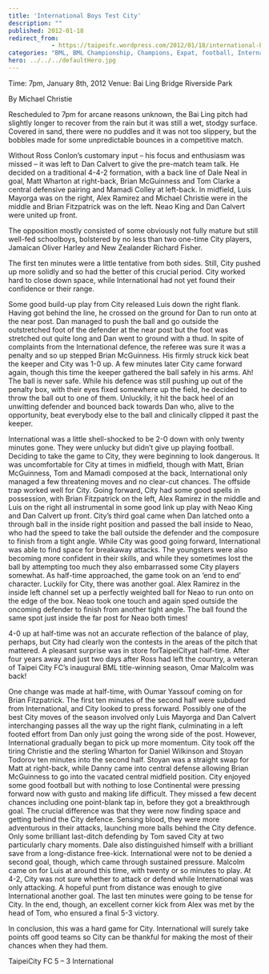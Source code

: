 ```yaml
---
title: 'International Boys Test City'
description: ""
published: 2012-01-18
redirect_from: 
            - https://taipeifc.wordpress.com/2012/01/18/international-boys-test-city/
categories: "BML, BML Championship, Champions, Expat, football, International, soccer, Taipei, Taipei City FC, taipei football, Taiwan, taiwan football, taiwan soccer, vs. International"
hero: ../../../defaultHero.jpg
---
```

Time: 7pm, January 8th, 2012 Venue: Bai Ling Bridge Riverside Park

By Michael Christie

Rescheduled to 7pm for arcane reasons unknown, the Bai Ling pitch had slightly longer to recover from the rain but it was still a wet, stodgy surface. Covered in sand, there were no puddles and it was not too slippery, but the bobbles made for some unpredictable bounces in a competitive match.

Without Ross Conlon’s customary input – his focus and enthusiasm was missed – it was left to Dan Calvert to give the pre-match team talk. He decided on a traditional 4-4-2 formation, with a back line of Dale Neal in goal, Matt Wharton at right-back, Brian McGuinness and Tom Clarke a central defensive pairing and Mamadi Colley at left-back. In midfield, Luis Mayorga was on the right, Alex Ramirez and Michael Christie were in the middle and Brian Fitzpatrick was on the left. Neao King and Dan Calvert were united up front.

The opposition mostly consisted of some obviously not fully mature but still well-fed schoolboys, bolstered by no less than two one-time City players, Jamaican Oliver Harley and New Zealander Richard Fisher.

The first ten minutes were a little tentative from both sides. Still, City pushed up more solidly and so had the better of this crucial period. City worked hard to close down space, while International had not yet found their confidence or their range.

Some good build-up play from City released Luis down the right flank. Having got behind the line, he crossed on the ground for Dan to run onto at the near post. Dan managed to push the ball and go outside the outstretched foot of the defender at the near post but the foot was stretched out quite long and Dan went to ground with a thud. In spite of complaints from the International defence, the referee was sure it was a penalty and so up stepped Brian McGuinness. His firmly struck kick beat the keeper and City was 1-0 up. A few minutes later City came forward again, though this time the keeper gathered the ball safely in his arms. Ah! The ball is never safe. While his defence was still pushing up out of the penalty box, with their eyes fixed somewhere up the field, he decided to throw the ball out to one of them. Unluckily, it hit the back heel of an unwitting defender and bounced back towards Dan who, alive to the opportunity, beat everybody else to the ball and clinically clipped it past the keeper.

International was a little shell-shocked to be 2-0 down with only twenty minutes gone. They were unlucky but didn’t give up playing football. Deciding to take the game to City, they were beginning to look dangerous. It was uncomfortable for City at times in midfield, though with Matt, Brian McGuinness, Tom and Mamadi composed at the back, International only managed a few threatening moves and no clear-cut chances. The offside trap worked well for City. Going forward, City had some good spells in possession, with Brian Fitzpatrick on the left, Alex Ramirez in the middle and Luis on the right all instrumental in some good link up play with Neao King and Dan Calvert up front. City’s third goal came when Dan latched onto a through ball in the inside right position and passed the ball inside to Neao, who had the speed to take the ball outside the defender and the composure to finish from a tight angle. While City was good going forward, International was able to find space for breakaway attacks. The youngsters were also becoming more confident in their skills, and while they sometimes lost the ball by attempting too much they also embarrassed some City players somewhat. As half-time approached, the game took on an ‘end to end’ character. Luckily for City, there was another goal. Alex Ramirez in the inside left channel set up a perfectly weighted ball for Neao to run onto on the edge of the box. Neao took one touch and again sped outside the oncoming defender to finish from another tight angle. The ball found the same spot just inside the far post for Neao both times!

4-0 up at half-time was not an accurate reflection of the balance of play, perhaps, but City had clearly won the contests in the areas of the pitch that mattered. A pleasant surprise was in store forTaipeiCityat half-time. After four years away and just two days after Ross had left the country, a veteran of Taipei City FC’s inaugural BML title-winning season, Omar Malcolm was back!

One change was made at half-time, with Oumar Yassouf coming on for Brian Fitzpatrick. The first ten minutes of the second half were subdued from International, and City looked to press forward. Possibly one of the best City moves of the season involved only Luis Mayorga and Dan Calvert interchanging passes all the way up the right flank, culminating in a left footed effort from Dan only just going the wrong side of the post. However, International gradually began to pick up more momentum. City took off the tiring Christie and the sterling Wharton for Daniel Wilkinson and Stoyan Todorov ten minutes into the second half. Stoyan was a straight swap for Matt at right-back, while Danny came into central defense allowing Brian McGuinness to go into the vacated central midfield position. City enjoyed some good football but with nothing to lose Continental were pressing forward now with gusto and making life difficult. They missed a few decent chances including one point-blank tap in, before they got a breakthrough goal. The crucial difference was that they were now finding space and getting behind the City defence. Sensing blood, they were more adventurous in their attacks, launching more balls behind the City defence. Only some brilliant last-ditch defending by Tom saved City at two particularly chary moments. Dale also distinguished himself with a brilliant save from a long-distance free-kick. International were not to be denied a second goal, though, which came through sustained pressure. Malcolm came on for Luis at around this time, with twenty or so minutes to play. At 4-2, City was not sure whether to attack or defend while International was only attacking. A hopeful punt from distance was enough to give International another goal. The last ten minutes were going to be tense for City. In the end, though, an excellent corner kick from Alex was met by the head of Tom, who ensured a final 5-3 victory.

In conclusion, this was a hard game for City. International will surely take points off good teams so City can be thankful for making the most of their chances when they had them.

TaipeiCity FC 5 – 3 International
